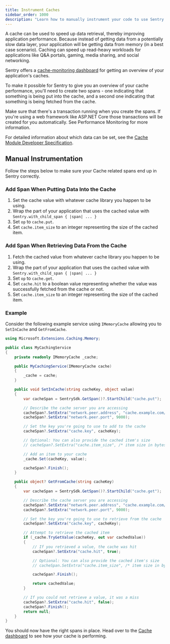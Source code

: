 ```yaml
---
title: Instrument Caches
sidebar_order: 1000
description: "Learn how to manually instrument your code to use Sentry's Caches module. "
---
```


A cache can be used to speed up data retrieval, thereby improving application performance. Because instead of getting data from a potentially slow data layer, your application will be getting data from memory (in a best case scenario). Caching can speed up read-heavy workloads for applications like Q&A portals, gaming, media sharing, and social networking.

Sentry offers a [cache-monitoring dashboard](https://sentry.io/orgredirect/organizations/:orgslug/insights/caches/) for getting an overview of your application's caches.

To make it possible for Sentry to give you an overview of your cache performance, you'll need to create two spans - one indicating that something is being put into the cache, and a second one indicating that something is being fetched from the cache.

Make sure that there's a transaction running when you create the spans. If you're using a web framework like ASP.NET Core those transactions will be created for you automatically. See <PlatformLink to='/performance/'>Performance Monitoring</PlatformLink> for more information.

For detailed information about which data can be set, see the [Cache Module Developer Specification](https://develop.sentry.dev/sdk/performance/modules/caches/).

## Manual Instrumentation

Follow the steps below to make sure your Cache related spans end up in Sentry correctly.

### Add Span When Putting Data Into the Cache

1. Set the cache value with whatever cache library you happen to be using.
2. Wrap the part of your application that uses the cached value with  `Sentry.with_child_span { |span| ... }`
3. Set `op` to `cache.put`.
4. Set `cache.item_size` to an integer representing the size of the cached item.

### Add Span When Retrieving Data From the Cache

1. Fetch the cached value from whatever cache library you happen to be using.
2. Wrap the part of your application that uses the cached value with  `Sentry.with_child_span { |span| ... }`
3. Set `op` to `cache.get`.
4. Set `cache.hit` to a boolean value representing whether the value was successfully fetched from the cache or not.
5. Set `cache.item_size` to an integer representing the size of the cached item.

### Example

Consider the following example service using `IMemoryCache` allowing you to `SetInCache` and `GetFromCache`.

```csharp
using Microsoft.Extensions.Caching.Memory;

public class MyCachingService
{
    private readonly IMemoryCache _cache;

    public MyCachingService(IMemoryCache cache)
    {
        _cache = cache;
    }

    public void SetInCache(string cacheKey, object value)
    {
        var cacheSpan = SentrySdk.GetSpan()?.StartChild("cache.put");

        // Describe the cache server you are accessing
        cacheSpan?.SetExtra("network.peer.address", "cache.example.com/supercache");
        cacheSpan?.SetExtra("network.peer.port", 9000);

        // Set the key you're going to use to add to the cache
        cacheSpan?.SetExtra("cache.key", cacheKey);

        // Optional: You can also provide the cached item's size
        // cacheSpan?.SetExtra("cache.item_size", /* item size in bytes */);

        // Add an item to your cache
        _cache.Set(cacheKey, value);

        cacheSpan?.Finish();
    }

    public object? GetFromCache(string cacheKey)
    {
        var cacheSpan = SentrySdk.GetSpan()?.StartChild("cache.get");

        // Describe the cache server you are accessing
        cacheSpan?.SetExtra("network.peer.address", "cache.example.com/supercache");
        cacheSpan?.SetExtra("network.peer.port", 9000);

        // Set the key you're going to use to retrieve from the cache
        cacheSpan?.SetExtra("cache.key", cacheKey);

        // Attempt to retrieve the cached item
        if (_cache.TryGetValue(cacheKey, out var cachedValue))
        {
            // If you retrieved a value, the cache was hit
            cacheSpan?.SetExtra("cache.hit", true);

            // Optional: You can also provide the cached item's size
            // cacheSpan.SetExtra("cache.item_size", /* item size in bytes */);

            cacheSpan?.Finish();

            return cachedValue;
        }

        // If you could not retrieve a value, it was a miss
        cacheSpan?.SetExtra("cache.hit", false);
        cacheSpan?.Finish();
        return null;
    }
}
```

You should now have the right spans in place. Head over to the [Cache dashboard](https://sentry.io/orgredirect/organizations/:orgslug/performance/caches/) to see how your cache is performing.
